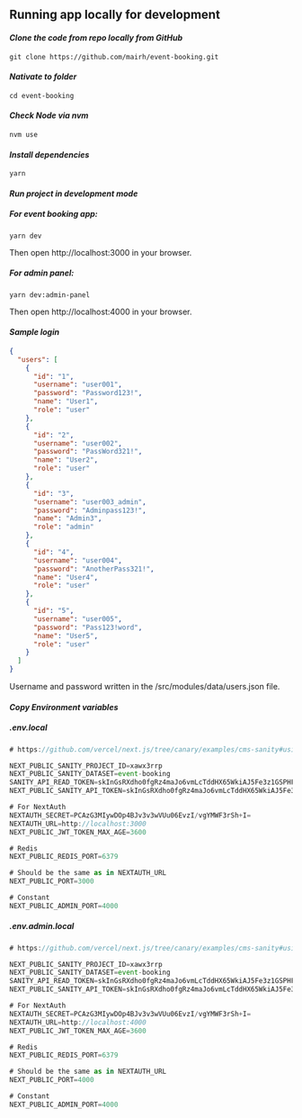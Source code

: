 ## Running app locally for development

#### _Clone the code from repo locally from GitHub_

```text copy
git clone https://github.com/mairh/event-booking.git
```

#### _Nativate to folder_

```text copy
cd event-booking
```

#### _Check Node via nvm_

```text copy
nvm use
```

#### _Install dependencies_

```text copy
yarn
```

#### _Run project in development mode_

##### For event booking app:

```text copy
yarn dev
```

Then open http://localhost:3000 in your browser.

##### For admin panel: 

```text copy
yarn dev:admin-panel
```

Then open http://localhost:4000 in your browser.

#### _Sample login_

```json copy
{
  "users": [
    {
      "id": "1",
      "username": "user001",
      "password": "Password123!",
      "name": "User1",
      "role": "user"
    },
    {
      "id": "2",
      "username": "user002",
      "password": "PassWord321!",
      "name": "User2",
      "role": "user"
    },
    {
      "id": "3",
      "username": "user003_admin",
      "password": "Adminpass123!",
      "name": "Admin3",
      "role": "admin"
    },
    {
      "id": "4",
      "username": "user004",
      "password": "AnotherPass321!",
      "name": "User4",
      "role": "user"
    },
    {
      "id": "5",
      "username": "user005",
      "password": "Pass123!word",
      "name": "User5",
      "role": "user"
    }
  ]
}
```

Username and password written in the /src/modules/data/users.json file.

#### _Copy Environment variables_

##### .env.local

```js copy
# https://github.com/vercel/next.js/tree/canary/examples/cms-sanity#using-the-sanity-cli

NEXT_PUBLIC_SANITY_PROJECT_ID=xawx3rrp
NEXT_PUBLIC_SANITY_DATASET=event-booking
SANITY_API_READ_TOKEN=skInGsRXdho0fgRz4maJo6vmLcTddHX65WkiAJ5Fe3z1GSPHFEwc0kCJtpT5jtUy79MFvuOSil4W5veEQEz9FuAPtwdQJWQTqaWZgZOY5XQZzK5cBAJfr3LOxppw8rNKUkfUZYu5zroKFVGzPTxZSX1DvLHsh8gK0jECtiw5RRxgvecrkT0u
NEXT_PUBLIC_SANITY_API_TOKEN=skInGsRXdho0fgRz4maJo6vmLcTddHX65WkiAJ5Fe3z1GSPHFEwc0kCJtpT5jtUy79MFvuOSil4W5veEQEz9FuAPtwdQJWQTqaWZgZOY5XQZzK5cBAJfr3LOxppw8rNKUkfUZYu5zroKFVGzPTxZSX1DvLHsh8gK0jECtiw5RRxgvecrkT0u

# For NextAuth
NEXTAUTH_SECRET=PCAzG3MIywDOp4BJv3v3wVUu06EvzI/vgYMWF3rSh+I=
NEXTAUTH_URL=http://localhost:3000
NEXT_PUBLIC_JWT_TOKEN_MAX_AGE=3600

# Redis
NEXT_PUBLIC_REDIS_PORT=6379

# Should be the same as in NEXTAUTH_URL
NEXT_PUBLIC_PORT=3000

# Constant
NEXT_PUBLIC_ADMIN_PORT=4000
```

##### .env.admin.local

```js copy
# https://github.com/vercel/next.js/tree/canary/examples/cms-sanity#using-the-sanity-cli

NEXT_PUBLIC_SANITY_PROJECT_ID=xawx3rrp
NEXT_PUBLIC_SANITY_DATASET=event-booking
SANITY_API_READ_TOKEN=skInGsRXdho0fgRz4maJo6vmLcTddHX65WkiAJ5Fe3z1GSPHFEwc0kCJtpT5jtUy79MFvuOSil4W5veEQEz9FuAPtwdQJWQTqaWZgZOY5XQZzK5cBAJfr3LOxppw8rNKUkfUZYu5zroKFVGzPTxZSX1DvLHsh8gK0jECtiw5RRxgvecrkT0u
NEXT_PUBLIC_SANITY_API_TOKEN=skInGsRXdho0fgRz4maJo6vmLcTddHX65WkiAJ5Fe3z1GSPHFEwc0kCJtpT5jtUy79MFvuOSil4W5veEQEz9FuAPtwdQJWQTqaWZgZOY5XQZzK5cBAJfr3LOxppw8rNKUkfUZYu5zroKFVGzPTxZSX1DvLHsh8gK0jECtiw5RRxgvecrkT0u

# For NextAuth
NEXTAUTH_SECRET=PCAzG3MIywDOp4BJv3v3wVUu06EvzI/vgYMWF3rSh+I=
NEXTAUTH_URL=http://localhost:4000
NEXT_PUBLIC_JWT_TOKEN_MAX_AGE=3600

# Redis
NEXT_PUBLIC_REDIS_PORT=6379

# Should be the same as in NEXTAUTH_URL
NEXT_PUBLIC_PORT=4000

# Constant
NEXT_PUBLIC_ADMIN_PORT=4000
```